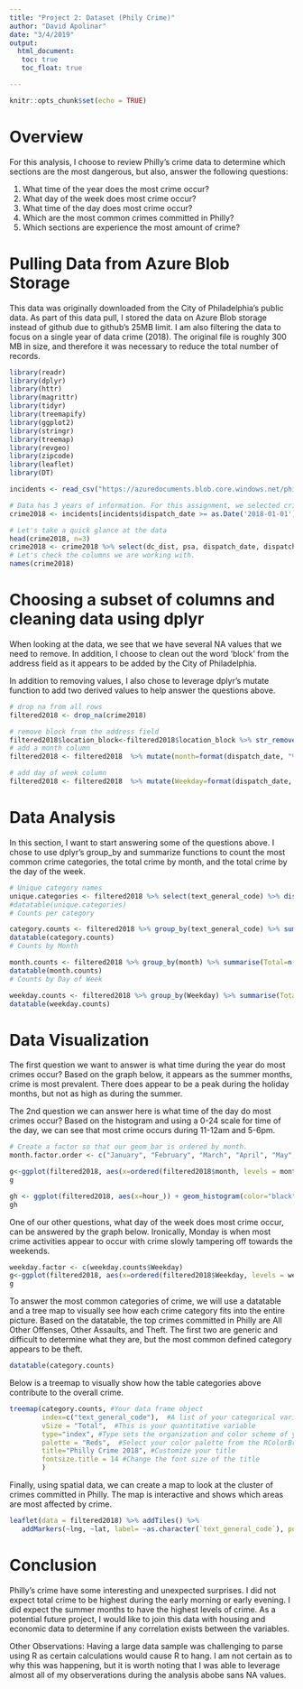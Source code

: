 ```yaml
---
title: "Project 2: Dataset (Phily Crime)"
author: "David Apolinar"
date: "3/4/2019"
output: 
  html_document:
   toc: true
   toc_float: true

---
```


```r
knitr::opts_chunk$set(echo = TRUE)

```

# Overview

For this analysis, I choose to review Philly's crime data to determine which sections are the most dangerous, but also, answer the following questions:

(1) What time of the year does the most crime occur?
(2) What day of the week does most crime occur?
(3) What time of the day does most crime occur?
(4) Which are the most common crimes committed in Philly?
(5) Which sections are experience the most amount of crime?

# Pulling Data from Azure Blob Storage

This data was originally downloaded from the City of Philadelphia's public data. 
As part of this data pull, I stored the data on Azure Blob storage instead of github due to github's 25MB limit. I am also filtering the data to focus on a single year of data crime (2018). The original file is roughly 300 MB in size, and therefore it was necessary to reduce the total number of records.

```r
library(readr)
library(dplyr)
library(httr)
library(magrittr)
library(tidyr)
library(treemapify)
library(ggplot2)
library(stringr)
library(treemap)
library(revgeo)
library(zipcode)
library(leaflet)
library(DT)

incidents <- read_csv("https://azuredocuments.blob.core.windows.net/phillycrime/phillycrime2016-2019.csv")

# Data has 3 years of information. For this assignment, we selected crime for only 2018.
crime2018 <- incidents[incidents$dispatch_date >= as.Date('2018-01-01') & incidents$dispatch_date < as.Date('2019-01-01'),]

# Let's take a quick glance at the data
head(crime2018, n=3)
crime2018 <- crime2018 %>% select(dc_dist, psa, dispatch_date, dispatch_time, location_block, text_general_code, ucr_general, lng, lat, hour_)
# Let's check the columns we are working with.
names(crime2018)

```
# Choosing a subset of columns and cleaning data using dplyr

When looking at the data, we see that we have several NA values that we need to remove. In addition, I choose to clean out the word 'block' from the address field as it appears to be added by the City of Philadelphia.

In addition to removing values, I also chose to leverage dplyr's mutate function to add two derived values to help answer the questions above.


```r
# drop na from all rows
filtered2018 <- drop_na(crime2018)

# remove block from the address field
filtered2018$location_block<-filtered2018$location_block %>% str_remove_all("BLOCK")
# add a month column
filtered2018 <- filtered2018  %>% mutate(month=format(dispatch_date, "%B"))

# add day of week column
filtered2018 <- filtered2018  %>% mutate(Weekday=format(dispatch_date, "%A"))

```
# Data Analysis

In this section, I want to start answering some of the questions above. I chose to use dplyr's group_by and summarize functions to count the most common crime categories, the total crime by month, and the total crime by the day of the week.
```r

# Unique category names
unique.categories <- filtered2018 %>% select(text_general_code) %>% distinct()
#datatable(unique.categories)
# Counts per category

category.counts <- filtered2018 %>% group_by(text_general_code) %>% summarise(Total=n()) %>% arrange(desc(Total))
datatable(category.counts)
# Counts by Month

month.counts <- filtered2018 %>% group_by(month) %>% summarise(Total=n()) %>% arrange(desc(Total))
datatable(month.counts)
# Counts by Day of Week

weekday.counts <- filtered2018 %>% group_by(Weekday) %>% summarise(Total=n()) %>% arrange(desc(Total))
datatable(weekday.counts)

```

# Data Visualization

The first question we want to answer is what time during the year do most crimes occur? Based on the graph below, it appears as the summer months, crime is most prevalent. There does appear to be a peak during the holiday months, but not as high as during the summer. 

The 2nd question we can answer here is what time of the day do most crimes occur? Based on the histogram and using a 0-24 scale for time of the day, we can see that most crime occurs during 11-12am and 5-6pm. 
```r

# Create a factor so that our geom_bar is ordered by month.
month.factor.order <- c("January", "February", "March", "April", "May", "June", "July", "August", "September", "October", "November", "December")

g<-ggplot(filtered2018, aes(x=ordered(filtered2018$month, levels = month.factor.order))) + geom_bar(fill ="darkblue")+ labs(y= "Total crimes commited over the year", x="Month", title="Total Philly Crimes over the calendar year") 
g

gh <- ggplot(filtered2018, aes(x=hour_)) + geom_histogram(color="black", fill="red") +  labs(y= "Total crimes commited over the day", x="Time of the day", title="Total Philly Crimes during the day (Time is in a 0-24 scale)") 
gh
```
One of our other questions, what day of the week does most crime occur, can be answered by the graph below. Ironically, Monday is when most crime activities appear to occur with crime slowly tampering off towards the weekends.

```r
weekday.factor <- c(weekday.counts$Weekday)
g<-ggplot(filtered2018, aes(x=ordered(filtered2018$Weekday, levels = weekday.factor))) + geom_bar(fill ="blue") + labs(y= "Total crimes commited", x="Weekday", title="Total Philly Crimes over weekday") 
g
```

To answer the most common categories of crime, we will use a datatable and a tree map to visually see how each crime category fits into the entire picture. Based on the datatable, the top crimes committed in Philly are All Other Offenses, Other Assaults, and Theft. The first two are generic and difficult to determine what they are, but the most common defined category appears to be theft.

```r
datatable(category.counts)
```
Below is a treemap to visually show how the table categories above contribute to the overall crime.

```r
treemap(category.counts, #Your data frame object
        index=c("text_general_code"),  #A list of your categorical variables
        vSize = "Total",  #This is your quantitative variable
        type="index", #Type sets the organization and color scheme of your treemap
        palette = "Reds",  #Select your color palette from the RColorBrewer presets or make your own.
        title="Philly Crime 2018", #Customize your title
        fontsize.title = 14 #Change the font size of the title
        )
```

Finally, using spatial data, we can create a map to look at the cluster of crimes committed in Philly. The map is interactive and shows which areas are most affected by crime.

```r
leaflet(data = filtered2018) %>% addTiles() %>%
   addMarkers(~lng, ~lat, label= ~as.character(`text_general_code`), popup    = ~as.character(paste("Crime: ",text_general_code, ", Date: ", dispatch_date)),clusterOptions = markerClusterOptions())

```

# Conclusion

Philly's crime have some interesting and unexpected surprises. I did not expect total crime to be highest during the early morning or early evening. I did expect the summer months to have the highest levels of crime. As a potential future project, I would like to join this data with housing and economic data to determine if any correlation exists between the variables. 

Other Observations:
Having a large data sample was challenging to parse using R as certain calculations would cause R to hang. I am not certain as to why this was happening, but it is worth noting that I was able to leverage almost all of my observerations during the analysis abobe sans NA values.